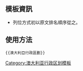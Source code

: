 <noinclude>
{{noteTA
|1=zh:澳大利亞;zh-hk:澳洲;zh-cn:澳大利亚
|2=zh:南澳大利亞州;zh-hk:南澳洲;
|3=zh:西澳大利亞州;zh-hk:西澳洲;
}}
</noinclude>{{Navbox
|name = 澳大利亞行政區劃
|title = [[澳大利亚]][[地方政府區域|地方政府區域]]
|image = [[File:Flag of Australia.svg|80px|澳大利亞國旗]]
|bodyclass = hlist
|list1 = 
* {{flagicon|Australian Capital Territory}} [[澳大利亚首都领地|首都领地]]
* {{flagicon|New South Wales}} [[新南威爾斯州地方政府區域|新南威爾斯]]
* {{flagicon|Northern Territory}} [[北領地地方政府區域|北領地]]
* {{flagicon|Queensland}} [[昆士蘭州地方政府區域|昆士蘭]]
* {{flagicon|South Australia}} [[南澳大利亞州地方政府區域|南澳]]
* {{flagicon|Tasmania}} [[塔斯马尼亚州地方政府区域|塔斯曼尼亞]]
* {{flagicon|Victoria}} [[維多利亞州地方政府區域|維多利亞]]
* {{flagicon|Western Australia}} [[西澳大利亞州地方政府區域|西澳]]
}}<noinclude>

== 模板資訊 ==
* 列位方式初以原文排名順序從之。

== 使用方法 ==
<pre>{{澳大利亞行政區劃}}</pre>

[[Category:澳大利亚行政区划模板]]
</noinclude>